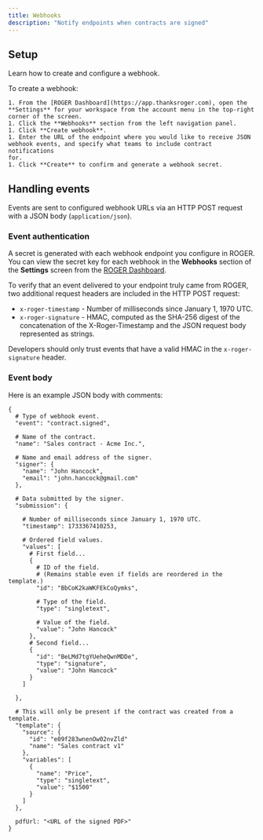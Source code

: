 ```yaml
---
title: Webhooks
description: "Notify endpoints when contracts are signed"
---
```


## Setup

Learn how to create and configure a webhook.

To create a webhook:

    1. From the [ROGER Dashboard](https://app.thanksroger.com), open the
    **Settings** for your workspace from the account menu in the top-right
    corner of the screen.
    1. Click the **Webhooks** section from the left navigation panel.
    1. Click **Create webhook**.
    1. Enter the URL of the endpoint where you would like to receive JSON
    webhook events, and specify what teams to include contract notifications
    for.
    1. Click **Create** to confirm and generate a webhook secret.

## Handling events

Events are sent to configured webhook URLs via an HTTP POST request with a JSON
body (`application/json`).

### Event authentication

A secret is generated with each webhook endpoint you configure in ROGER. You can
view the secret key for each webhook in the **Webhooks** section of the
**Settings** screen from the [ROGER Dashboard](https://app.thanksroger.com).

To verify that an event delivered to your endpoint truly came from ROGER, two
additional request headers are included in the HTTP POST request:

   * `x-roger-timestamp` - Number of milliseconds since January 1, 1970 UTC.
   * `x-roger-signature` - HMAC, computed as the SHA-256 digest of the
     concatenation of the X-Roger-Timestamp and the JSON request body
     represented as strings.

Developers should only trust events that have a valid HMAC in the
`x-roger-signature` header.

### Event body

Here is an example JSON body with comments:

```
{
  # Type of webhook event.
  "event": "contract.signed",

  # Name of the contract.
  "name": "Sales contract - Acme Inc.",

  # Name and email address of the signer.
  "signer": {
    "name": "John Hancock",
    "email": "john.hancock@gmail.com"
  },

  # Data submitted by the signer.
  "submission": {

    # Number of milliseconds since January 1, 1970 UTC.
    "timestamp": 1733367410253,

    # Ordered field values.
    "values": [
      # First field...
      {
        # ID of the field.
        # (Remains stable even if fields are reordered in the template.)
        "id": "BbCoK2kaWKFEkCoQymks",

        # Type of the field.
        "type": "singletext",

        # Value of the field.
        "value": "John Hancock"
      },
      # Second field...
      {
        "id": "BeLMd7tgYUeheQwnMDDe",
        "type": "signature",
        "value": "John Hancock"
      }
    ]

  },

  # This will only be present if the contract was created from a template.
  "template": {
    "source": {
      "id": "e09f283wnenOw02nvZld"
      "name": "Sales contract v1"
    },
    "variables": [
      {
        "name": "Price",
        "type": "singletext",
        "value": "$1500"
      }
    ]
  },

  pdfUrl: "<URL of the signed PDF>"
}
```
